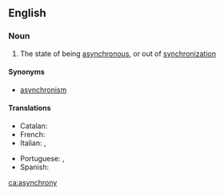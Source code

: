 ==English==

===Noun===
{{wikipedia}}
{{en-noun|~|asynchronies}}

# The state of being [[asynchronous]], or out of [[synchronization]]

====Synonyms====
* [[asynchronism]]

====Translations====
{{trans-top|asynchrony}}
* Catalan: {{t-|ca|asincronisme}}
* French: {{t+|fr|asynchronisme|m}}
* Italian: {{t|it|asincronia|f}}, {{t|it|asincronismo|m}}
{{trans-mid}}
* Portuguese: {{t+|pt|assincronia|f}}, {{t|pt|assincronismo|m}}
* Spanish: {{t-|es|asincronismo}}
{{trans-bottom}}

[[ca:asynchrony]]